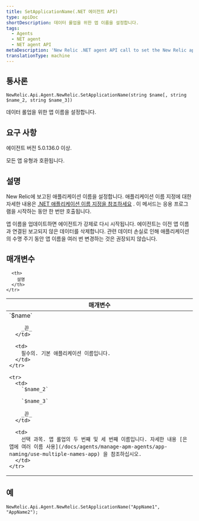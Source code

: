 ```yaml
---
title: SetApplicationName(.NET 에이전트 API)
type: apiDoc
shortDescription: 데이터 롤업을 위한 앱 이름을 설정합니다.
tags:
  - Agents
  - NET agent
  - NET agent API
metaDescription: 'New Relic .NET agent API call to set the New Relic app name, which controls data rollup.'
translationType: machine
---
```


## 통사론

```
NewRelic.Api.Agent.NewRelic.SetApplicationName(string $name[, string $name_2, string $name_3])
```

데이터 롤업을 위한 앱 이름을 설정합니다.

## 요구 사항

에이전트 버전 5.0.136.0 이상.

모든 앱 유형과 호환됩니다.

## 설명

New Relic에 보고된 애플리케이션 이름을 설정합니다. 애플리케이션 이름 지정에 대한 자세한 내용은 [.NET 애플리케이션 이름 지정을 참조하세요](/docs/agents/net-agent/installation-configuration/name-your-net-application) . 이 메서드는 응용 프로그램을 시작하는 동안 한 번만 호출됩니다.

<Callout variant="important">
  앱 이름을 업데이트하면 에이전트가 강제로 다시 시작됩니다. 에이전트는 이전 앱 이름과 연결된 보고되지 않은 데이터를 삭제합니다. 관련 데이터 손실로 인해 애플리케이션의 수명 주기 동안 앱 이름을 여러 번 변경하는 것은 권장되지 않습니다.
</Callout>

## 매개변수

<table>
  <thead>
    <tr>
      <th width="25%">
        매개변수
      </th>

      <th>
        설명
      </th>
    </tr>
  </thead>

  <tbody>
    <tr>
      <td>
        `$name`

        _끈_
      </td>

      <td>
        필수의. 기본 애플리케이션 이름입니다.
      </td>
    </tr>

    <tr>
      <td>
        `$name_2`

        `$name_3`

        _끈_
      </td>

      <td>
        선택 과목. 앱 롤업의 두 번째 및 세 번째 이름입니다. 자세한 내용 [은 앱에 여러 이름 사용](/docs/agents/manage-apm-agents/app-naming/use-multiple-names-app) 을 참조하십시오.
      </td>
    </tr>
  </tbody>
</table>

## 예

```
NewRelic.Api.Agent.NewRelic.SetApplicationName("AppName1", "AppName2");
```